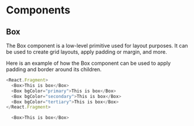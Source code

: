 # Components

## Box

The Box component is a low-level primitive used for layout purposes. It can be used to create grid layouts, apply padding or margin, and more.

Here is an example of how the Box component can be used to apply padding and border around its children.


```js live=true
<React.Fragment>
  <Box>This is box</Box>
  <Box bgColor="primary">This is box</Box>
  <Box bgColor="secondary">This is box</Box>
  <Box bgColor="tertiary">This is box</Box>
</React.Fragment>
```

```js
  <Box>This is box</Box>
```
